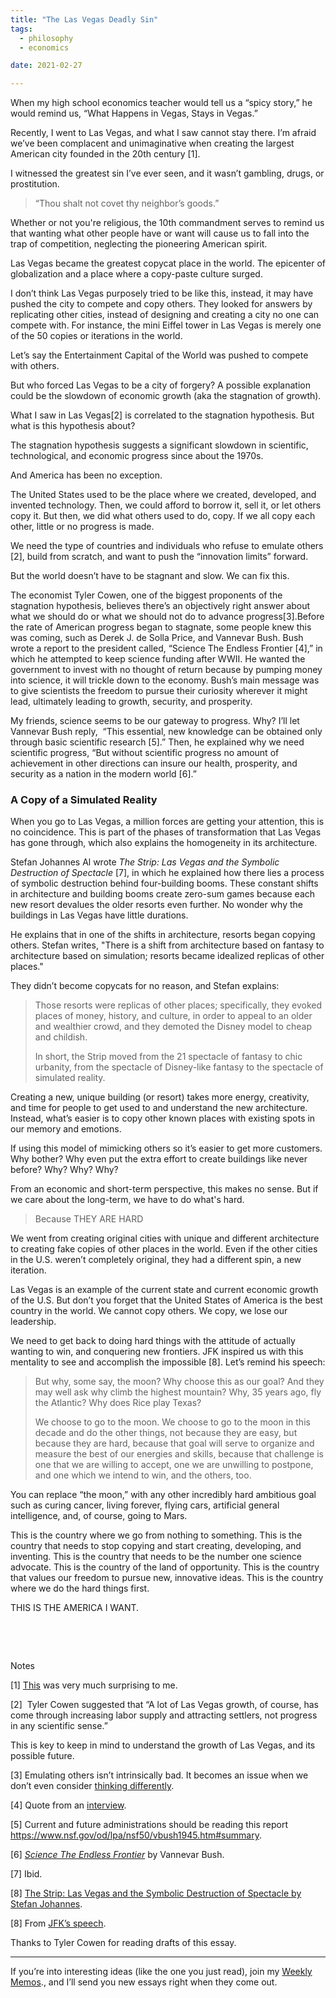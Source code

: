 ```yaml
---
title: "The Las Vegas Deadly Sin"
tags:
  - philosophy
  - economics

date: 2021-02-27

---
```

When my high school economics teacher would tell us a “spicy story,” he would remind us, “What Happens in Vegas, Stays in Vegas.” 

Recently, I went to Las Vegas, and what I saw cannot stay there. I’m afraid we’ve been complacent and unimaginative when creating the largest American city founded in the 20th century [1]. 

I witnessed the greatest sin I’ve ever seen, and it wasn’t gambling, drugs, or prostitution. 

> “Thou shalt not covet thy neighbor’s goods.”

Whether or not you're religious, the 10th commandment serves to remind us that wanting what other people have or want will cause us to fall into the trap of competition, neglecting the pioneering American spirit. 

Las Vegas became the greatest copycat place in the world. The epicenter of globalization and a place where a copy-paste culture surged. 

I don’t think Las Vegas purposely tried to be like this, instead, it may have pushed the city to compete and copy others. They looked for answers by replicating other cities, instead of designing and creating a city no one can compete with. For instance, the mini Eiffel tower in Las Vegas is merely one of the 50 copies or iterations in the world. 

Let’s say the Entertainment Capital of the World was pushed to compete with others.

But who forced Las Vegas to be a city of forgery? A possible explanation could be the slowdown of economic growth (aka the stagnation of growth).

What I saw in Las Vegas[2] is correlated to the stagnation hypothesis. But what is this hypothesis about?

The stagnation hypothesis suggests a significant slowdown in scientific, technological, and economic progress since about the 1970s. 

And America has been no exception. 

The United States used to be the place where we created, developed, and invented technology. Then, we could afford to borrow it, sell it, or let others copy it. But then, we did what others used to do, copy. If we all copy each other, little or no progress is made. 

We need the type of countries and individuals who refuse to emulate others [2], build from scratch, and want to push the “innovation limits” forward. 

But the world doesn’t have to be stagnant and slow. We can fix this. 

The economist Tyler Cowen, one of the biggest proponents of the stagnation hypothesis, believes there’s an objectively right answer about what we should do or what we should not do to advance progress[3].Before the rate of American progress began to stagnate, some people knew this was coming, such as Derek J. de Solla Price, and Vannevar Bush. Bush wrote a report to the president called, “Science The Endless Frontier [4],” in which he attempted to keep science funding after WWII. He wanted the government to invest with no thought of return because by pumping money into science, it will trickle down to the economy. Bush’s main message was to give scientists the freedom to pursue their curiosity wherever it might lead, ultimately leading to growth, security, and prosperity. 

My friends, science seems to be our gateway to progress. Why? I’ll let Vannevar Bush reply,  “This essential, new knowledge can be obtained only through basic scientific research [5].” Then, he explained why we need scientific progress, “But without scientific progress no amount of achievement in other directions can insure our health, prosperity, and security as a nation in the modern world [6].”

### A Copy of a Simulated Reality

When you go to Las Vegas, a million forces are getting your attention, this is no coincidence. This is part of the phases of transformation that Las Vegas has gone through, which also explains the homogeneity in its architecture. 

Stefan Johannes Al wrote *The Strip: Las Vegas and the Symbolic Destruction of Spectacle* [7], in which he explained how there lies a process of symbolic destruction behind four-building booms. These constant shifts in architecture and building booms create zero-sum games because each new resort devalues the older resorts even further. No wonder why the buildings in Las Vegas have little durations. 

He explains that in one of the shifts in architecture, resorts began copying others. Stefan writes, "There is a shift from architecture based on fantasy to architecture based on simulation; resorts became idealized replicas of other places." 

They didn’t become copycats for no reason, and Stefan explains:

> Those resorts were replicas of other places; specifically, they evoked places of money, history, and culture, in order to appeal to an older and wealthier crowd, and they demoted the Disney model to cheap and childish. 
> 
> In short, the Strip moved from the 21 spectacle of fantasy to chic urbanity, from the spectacle of Disney-like fantasy to the spectacle of simulated reality.

Creating a new, unique building (or resort) takes more energy, creativity, and time for people to get used to and understand the new architecture. Instead, what’s easier is to copy other known places with existing spots in our memory and emotions. 

If using this model of mimicking others so it’s easier to get more customers. Why bother? Why even put the extra effort to create buildings like never before? Why? Why? Why? 

From an economic and short-term perspective, this makes no sense. But if we care about the long-term, we have to do what's hard. 

> Because THEY ARE HARD

We went from creating original cities with unique and different architecture to creating fake copies of other places in the world. Even if the other cities in the U.S. weren’t completely original, they had a different spin, a new iteration. 

Las Vegas is an example of the current state and current economic growth of the U.S. But don’t you forget that the United States of America is the best country in the world. We cannot copy others. We copy, we lose our leadership. 

We need to get back to doing hard things with the attitude of actually wanting to win, and conquering new frontiers. JFK inspired us with this mentality to see and accomplish the impossible [8]. Let’s remind his speech:

> But why, some say, the moon? Why choose this as our goal? And they may well ask why climb the highest mountain? Why, 35 years ago, fly the Atlantic? Why does Rice play Texas?
> 
> We choose to go to the moon. We choose to go to the moon in this decade and do the other things, not because they are easy, but because they are hard, because that goal will serve to organize and measure the best of our energies and skills, because that challenge is one that we are willing to accept, one we are unwilling to postpone, and one which we intend to win, and the others, too.

You can replace “the moon,” with any other incredibly hard ambitious goal such as curing cancer, living forever, flying cars, artificial general intelligence, and, of course, going to Mars.

This is the country where we go from nothing to something. This is the country that needs to stop copying and start creating, developing, and inventing. This is the country that needs to be the number one science advocate. This is the country of the land of opportunity. This is the country that values our freedom to pursue new, innovative ideas. This is the country where we do the hard things first. 

THIS IS THE AMERICA I WANT.




<p>&nbsp;  </p>
<p>&nbsp;  </p>

Notes

[1] [This](https://en.wikipedia.org/wiki/History_of_Las_Vegas#1970%E2%80%931988:_Explosive_growth:~:text=1970%E2%80%931988%3A%20Explosive%20growth%5Bedit%5D,abruptly%20in%20the%20late%202000s%20recession.%5B30%5D%5B31%5D) was very much surprising to me. 

[2]  Tyler Cowen suggested that “A lot of Las Vegas growth, of course, has come through increasing labor supply and attracting settlers, not progress in any scientific sense.”

This is key to keep in mind to understand the growth of Las Vegas, and its possible future. 

[3] Emulating others isn’t intrinsically bad. It becomes an issue when we don’t even consider [thinking differently](https://www.juandavidcampolargo.com/blog/identicalthinking).

[4] Quote from an [interview](https://www.youtube.com/watch?v=GGfqZ5JLXDM&feature=youtu.be).

[5] Current and future administrations should be reading this report https://www.nsf.gov/od/lpa/nsf50/vbush1945.htm#summary.

[6] [*Science The Endless Frontier*](https://www.nsf.gov/od/lpa/nsf50/vbush1945.htm#:~:text=This%20essential%2C%20new%20knowledge%20can%20be%20obtained%20only%20through%20basic%20scientific%20research.) by Vannevar Bush.

[7] Ibid.

[8] [The Strip: Las Vegas and the Symbolic Destruction of Spectacle by Stefan Johannes](https://escholarship.org/uc/item/3jm6702w). 

[8] From [JFK’s speech](https://er.jsc.nasa.gov/seh/ricetalk.htm#:~:text=But%20why%2C%20some%20say%2C%20the%20moon%3F,to%20win%2C%20and%20the%20others%2C%20too.).

Thanks to Tyler Cowen for reading drafts of this essay.

---
If you’re into interesting ideas (like the one you just read), join my <a href="https://juandavidcampolargo.substack.com/" target="_blank">Weekly Memos</a>., and I’ll send you new essays right when they come out. 

